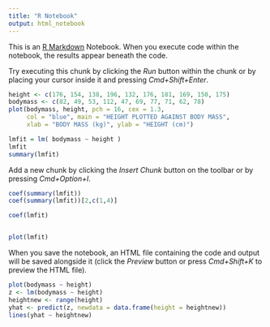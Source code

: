 ```yaml
---
title: "R Notebook"
output: html_notebook
---
```


This is an [R Markdown](http://rmarkdown.rstudio.com) Notebook. When you execute code within the notebook, the results appear beneath the code. 

Try executing this chunk by clicking the *Run* button within the chunk or by placing your cursor inside it and pressing *Cmd+Shift+Enter*. 

```r
height <- c(176, 154, 138, 196, 132, 176, 181, 169, 150, 175)
bodymass <- c(82, 49, 53, 112, 47, 69, 77, 71, 62, 78)
plot(bodymass, height, pch = 16, cex = 1.3,
     col = "blue", main = "HEIGHT PLOTTED AGAINST BODY MASS", 
     xlab = "BODY MASS (kg)", ylab = "HEIGHT (cm)")
```

```r
lmfit = lm( bodymass ~ height )
lmfit
summary(lmfit)

```

Add a new chunk by clicking the *Insert Chunk* button on the toolbar or by pressing *Cmd+Option+I*.
```r
coef(summary(lmfit))
coef(summary(lmfit))[2,c(1,4)]
```

```r
coef(lmfit)
```

```r

```

```r
plot(lmfit)
```

When you save the notebook, an HTML file containing the code and output will be saved alongside it (click the *Preview* button or press *Cmd+Shift+K* to preview the HTML file).
```r
plot(bodymass ~ height)
z <- lm(bodymass ~ height)
heightnew <- range(height)
yhat <- predict(z, newdata = data.frame(height = heightnew))
lines(yhat ~ heightnew)
```
